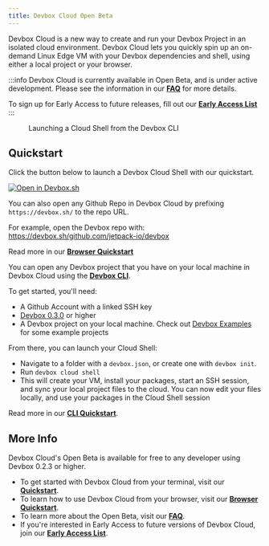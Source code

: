 ```yaml
---
title: Devbox Cloud Open Beta
---
```


Devbox Cloud is a new way to create and run your Devbox Project in an isolated cloud environment. Devbox Cloud lets you quickly spin up an on-demand Linux Edge VM with your Devbox dependencies and shell, using either a local project or your browser.

:::info
Devbox Cloud is currently available in Open Beta, and is under active development. Please see the information in our **[FAQ](beta_faq.md)** for more details.

To sign up for Early Access to future releases, fill out our **[Early Access List](https://jetpack-io.typeform.com/devbox-cloud)**
:::

<figure className="text--center">

<CloudSVG />
<figcaption> Launching a Cloud Shell from the Devbox CLI </figcaption>
</figure>

## Quickstart

<Tabs>
<TabItem value='md' label='Launch a Cloud Shell from your Browser'>

Click the button below to launch a Devbox Cloud Shell with our quickstart. 

[![Open in Devbox.sh](https://jetpack.io/img/devbox/open-in-devbox.svg)](https://devbox.sh/github.com/jetpack-io/devbox-examples?folder=tutorial)

You can also open any Github Repo in Devbox Cloud by prefixing `https://devbox.sh/` to the repo URL. 

For example, open the Devbox repo with:
https://devbox.sh/github.com/jetpack-io/devbox

Read more in our **[Browser Quickstart](browser_getting_started.md)**

</TabItem>
<TabItem value='html' label='Launch a Cloud Shell from the Devbox CLI'>

You can open any Devbox project that you have on your local machine in Devbox Cloud using the **[Devbox CLI](../installing_devbox.md)**. 


To get started, you'll need: 

* A Github Account with a linked SSH key
* [Devbox 0.3.0](../installing_devbox.md) or higher
* A Devbox project on your local machine. Check out [Devbox Examples](https://github.com/jetpack-io/devbox-examples) for some example projects

From there, you can launch your Cloud Shell:  
* Navigate to a folder with a `devbox.json`, or create one with `devbox init`.
* Run `devbox cloud shell`
* This will create your VM, install your packages, start an SSH session, and sync your local project files to the cloud. You can now edit your files locally, and use your packages in the Cloud Shell session

Read more in our **[CLI Quickstart](getting_started.md)**.

</TabItem>
</Tabs>

## More Info

Devbox Cloud's Open Beta is available for free to any developer using Devbox 0.2.3 or higher. 
* To get started with Devbox Cloud from your terminal, visit our **[Quickstart](getting_started.md)**. 
* To learn how to use Devbox Cloud from your browser, visit our **[Browser Quickstart](browser_getting_started.md)**.
* To learn more about the Open Beta, visit our **[FAQ](beta_faq.md)**.
* If you're interested in Early Access to future versions of Devbox Cloud, join our **[Early Access List](https://jetpack-io.typeform.com/devbox-cloud)**.

